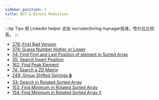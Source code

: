 ```yaml
---
sidebar_position: 1
title: BST & Binary Reduction
---
```


:::tip Tips
用 LinkedIn helper 去加 recruiter/hiring manager投递，性价比比较高。
:::

* [278: First Bad Version](https://leetcode.com/problems/first-bad-version/)
* [374: Guess Number Higher or Lower](https://leetcode.com/problems/guess-number-higher-or-lower)
* [34: Find First and Last Position of element in Sorted Array](https://leetcode.com/problems/find-first-and-last-position-of-element-in-sorted-array)
* [35: Search Insert Position](https://leetcode.com/problems/search-insert-position)
* [162: Find Peak Element](https://leetcode.com/problems/find-peak-element)
* [74: Search a 2D Matrix](https://leetcode.com/problems/search-a-2d-matrix)
* [249: Group Shifted Sstrings 🔒](https://leetcode.com/problems/group-shifted-strings)
* [33: Search in Rotated Sorted Array](https://leetcode.com/problems/search-in-rotated-sorted-array)
* [153: Find Minimum in Rotated Sorted Array](https://leetcode.com/problems/find-minimum-in-rotated-sorted-array)
* [154: Find Minimum in Rotated Sorted Array II](https://leetcode.com/problems/find-minimum-in-rotated-sorted-array-ii)
